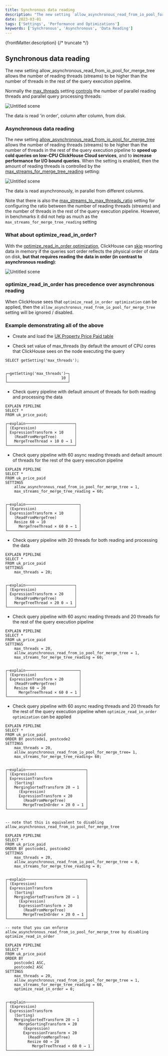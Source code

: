 ```yaml
---
title: Synchronous data reading
description: "The new setting `allow_asynchronous_read_from_io_pool_for_merge_tree` allows the number of reading threads (streams) to be higher than the number of threads in the rest of the query execution pipeline."
date: 2023-03-01
tags: ['Settings', 'Performance and Optimizations']
keywords: ['Synchronous', 'Asynchronous', 'Data Reading']
---
```


{frontMatter.description}
{/* truncate */}

## Synchronous data reading

The new setting allow_asynchronous_read_from_io_pool_for_merge_tree allows the number of reading threads (streams) to be higher than the number of threads in the rest of the query execution pipeline.

Normally the [max_threads](https://clickhouse.com/docs/en/operations/settings/settings/#settings-max_threads) setting [controls](https://clickhouse.com/company/events/query-performance-introspection) the number of parallel reading threads and parallel query processing threads:

![Untitled scene](https://user-images.githubusercontent.com/97666923/212138072-5410b684-d00d-4218-93c5-6f49523928a5.png)

The data is read 'in order', column after column, from disk.

### Asynchronous data reading
The new setting [allow_asynchronous_read_from_io_pool_for_merge_tree](https://github.com/ClickHouse/ClickHouse/pull/43260) allows the number of reading threads (streams) to be higher than the number of threads in the rest of the query execution pipeline to **speed up cold queries on low-CPU ClickHouse Cloud services**, and to **increase performance for I/O bound queries**.
When the setting is enabled, then the amount of reading threads is controlled by the [max_streams_for_merge_tree_reading](https://github.com/ClickHouse/ClickHouse/pull/43260) setting:

![Untitled scene](https://user-images.githubusercontent.com/97666923/212138124-82efba35-7948-4c16-8c44-cba5f0c5c5ae.png)

The data is read asynchronously, in parallel from different columns.

Note that there is also the [max_streams_to_max_threads_ratio](https://github.com/ClickHouse/ClickHouse/pull/43260) setting for configuring the ratio between the number of reading threads (streams) and the number of threads in the rest of the query execution pipeline. However, in benchmarks it did not help as much as the `max_streams_for_merge_tree_reading` setting

### What about optimize_read_in_order?

With the [optimize_read_in_order optimization](https://clickhouse.com/docs/en/sql-reference/statements/select/order-by/#optimization-of-data-reading), ClickHouse can [skip](https://clickhouse.com/blog/clickhouse-faster-queries-with-projections-and-primary-indexes) resorting data in memory if the queries sort order reflects the physical order of data on disk, **but that requires reading the data in order (in contrast to asynchronous reading)**:

![Untitled scene](https://user-images.githubusercontent.com/97666923/212138180-1a4e29d5-43f1-4bfa-a1d6-df2824417508.png)

### optimize_read_in_order has precedence over asynchronous reading

When ClickHouse sees that `optimize_read_in_order optimization` can be applied, then the `allow_asynchronous_read_from_io_pool_for_merge_tree` setting will be ignored / disabled.

### Example demonstrating all of the above

- Create and load the [UK Property Price Paid table](https://clickhouse.com/docs/en/getting-started/example-datasets/uk-price-paid)

- Check set value of max_threads (by default the amount of CPU cores that ClickHouse sees on the node executing the query
```
SELECT getSetting('max_threads');


┌─getSetting('max_threads')─┐
│                        10 │
└───────────────────────────┘
```

- Check query pipeline with default amount of threads for both reading and processing the data
```
EXPLAIN PIPELINE
SELECT *
FROM uk_price_paid;

┌─explain──────────────────────┐
│ (Expression)                 │
│ ExpressionTransform × 10     │
│   (ReadFromMergeTree)        │
│   MergeTreeThread × 10 0 → 1 │
└──────────────────────────────┘
```

- Check query pipeline with 60 async reading threads and default amount of threads for the rest of the query execution pipeline
```
EXPLAIN PIPELINE
SELECT *
FROM uk_price_paid
SETTINGS
    allow_asynchronous_read_from_io_pool_for_merge_tree = 1,
    max_streams_for_merge_tree_reading = 60;


┌─explain────────────────────────┐
│ (Expression)                   │
│ ExpressionTransform × 10       │
│   (ReadFromMergeTree)          │
│   Resize 60 → 10               │
│     MergeTreeThread × 60 0 → 1 │
└────────────────────────────────┘
```

- Check query pipeline with 20 threads for both reading and processing the data
```
EXPLAIN PIPELINE
SELECT *
FROM uk_price_paid
SETTINGS
    max_threads = 20;


┌─explain──────────────────────┐
│ (Expression)                 │
│ ExpressionTransform × 20     │
│   (ReadFromMergeTree)        │
│   MergeTreeThread × 20 0 → 1 │
└──────────────────────────────┘
```

- Check query pipeline with 60 async reading threads and 20 threads for the rest of the query execution pipeline
```
EXPLAIN PIPELINE
SELECT *
FROM uk_price_paid
SETTINGS
    max_threads = 20,
    allow_asynchronous_read_from_io_pool_for_merge_tree = 1,
    max_streams_for_merge_tree_reading = 60;


┌─explain────────────────────────┐
│ (Expression)                   │
│ ExpressionTransform × 20       │
│   (ReadFromMergeTree)          │
│   Resize 60 → 20               │
│     MergeTreeThread × 60 0 → 1 │
└────────────────────────────────┘
```

- Check query pipeline with 60 async reading threads and 20 threads for the rest of the query execution pipeline
when `optimize_read_in_order optimization` can be applied
```
EXPLAIN PIPELINE
SELECT *
FROM uk_price_paid
ORDER BY postcode1, postcode2
SETTINGS
    max_threads = 20,
    allow_asynchronous_read_from_io_pool_for_merge_tree= 1,
    max_streams_for_merge_tree_reading= 60;


┌─explain───────────────────────────┐
│ (Expression)                      │
│ ExpressionTransform               │
│   (Sorting)                       │
│   MergingSortedTransform 20 → 1   │
│     (Expression)                  │
│     ExpressionTransform × 20      │
│       (ReadFromMergeTree)         │
│       MergeTreeInOrder × 20 0 → 1 │
└───────────────────────────────────┘


-- note that this is equivalent to disabling allow_asynchronous_read_from_io_pool_for_merge_tree

EXPLAIN PIPELINE
SELECT *
FROM uk_price_paid
ORDER BY postcode1, postcode2
SETTINGS
    max_threads = 20,
    allow_asynchronous_read_from_io_pool_for_merge_tree = 0,
    max_streams_for_merge_tree_reading = 0;


┌─explain───────────────────────────┐
│ (Expression)                      │
│ ExpressionTransform               │
│   (Sorting)                       │
│   MergingSortedTransform 20 → 1   │
│     (Expression)                  │
│     ExpressionTransform × 20      │
│       (ReadFromMergeTree)         │
│       MergeTreeInOrder × 20 0 → 1 │
└───────────────────────────────────┘

-- note that you can enforce allow_asynchronous_read_from_io_pool_for_merge_tree by disabling optimize_read_in_order

EXPLAIN PIPELINE
SELECT *
FROM uk_price_paid
ORDER BY
    postcode1 ASC,
    postcode2 ASC
SETTINGS
    max_threads = 20,
    allow_asynchronous_read_from_io_pool_for_merge_tree = 1,
    max_streams_for_merge_tree_reading = 60,
    optimize_read_in_order = 0;


┌─explain──────────────────────────────┐
│ (Expression)                         │
│ ExpressionTransform                  │
│   (Sorting)                          │
│   MergingSortedTransform 20 → 1      │
│     MergeSortingTransform × 20       │
│       (Expression)                   │
│       ExpressionTransform × 20       │
│         (ReadFromMergeTree)          │
│         Resize 60 → 20               │
│           MergeTreeThread × 60 0 → 1 │
└──────────────────────────────────────┘


```

